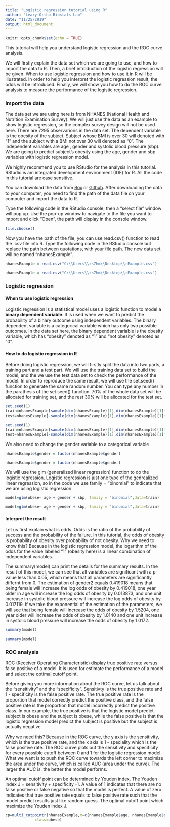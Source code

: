 ---
title: "Logistic regression tutorial using R"
author: "Leary Ortho Biostats Lab"
date: "11/25/2019"
output: html_document
---

```{r setup, include=FALSE}
knitr::opts_chunk$set(echo = TRUE)
```

This tutorial will help you understand logistic regression and the ROC curve analysis.

We will firstly explain the data set which we are going to use, and how to import the data to R. Then, a brief introduction of the logistic regression will be given. When to use logistic regression and how to use it in R will be illustrated. In order to help you interpret the logistic regression result, the odds will be introduced. Finally, we will show you how to do the ROC curve analysis to measure the performance of the logistic regression.

### Import the data

The data set we are using here is from NHANES (National Health and Nutrition Examination Survey). We will just use the data as an example to show logistic regression, so the complex survey design will not be used here. There are 7295 observarions in the data set. The dependent variable is the obesity of the subject. Subject whose BMI is over 30 will denoted with "1" and the subject with a BMI not over 30 will denoted as "0". The independent variables are age , gender and systolic blood pressure (sbp). We are going to predict subject's obesity using the age, gender and sbp variables with logistic regression model.

We highly recommend you to use RStudio for the analysis in this tutorial. RStudio is am integrated development environment (IDE) for R. All the code in this tutorial are case sensitive. 

You can download the data from [Box]() or [Github](). After downloading the data to your computer, you need to find the path of the data file on your computer and import the data to R.

Type the following code in the RStudio console, then a "select file" window will pop up. Use the pop-up window to navigate to the file you want to import and click "Open", the path will display in the console window.

```{r eval=FALSE}
file.choose()
```

Now you have the path of the file, you can use read.csv() function to read the .csv file into R. Type the following code in the RStudio console but replace the path between quotations, with your file path. The new data set will be named "nhanesExample".
```{r echo=FALSE}
nhanesExample = read.csv("C:\\Users\\zs7hm\\Desktop\\rExample.csv")
```
```{r eval=FALSE}
nhanesExample = read.csv("C:\\Users\\zs7hm\\Desktop\\rExample.csv")
```

### Logistic regression

#### When to use logistic regression
Logistic regression is a statistical model uses a logistic function to model a **binary dependent variable**. 
It is used when we want to predict the probability of a binary outcome using independent variables. The binary dependent variable is a categorical variable which has only two possible outcomes. In the data set here, the binary dependent variable is the obesity variable, which has "obesity" denoted as "1" and "not obesity" denoted as "0". 

#### How to do logistic regression in R
Before doing logistic regression, we will firstly split the data into two parts, a training part and a test part. We will use the training data set to build the model, and the we use the test data set to check the performance of the model. In order to reproduce the same result, we will use the set.seed() function to generate the same random number. You can type any number in the parathesis of the set.seed() function. 70% of the whole data set will be allocated for training set, and the rest 30% will be allocated for the test set. 

```{r eval=FALSE}
set.seed(1)
train=nhanesExample[sample(dim(nhanesExample)[1],dim(nhanesExample)[1]*0.7),]
test=nhanesExample[-sample(dim(nhanesExample)[1],dim(nhanesExample)[1]*0.7),]
```
```{r echo=FALSE}
set.seed(1)
train=nhanesExample[sample(dim(nhanesExample)[1],dim(nhanesExample)[1]*0.7),]
test=nhanesExample[-sample(dim(nhanesExample)[1],dim(nhanesExample)[1]*0.7),]
```

We also need to change the gender variable to a categorical variable

```{r eval=FALSE}
nhanesExample$gender = factor(nhanesExample$gender)
```
```{r eval=FALSE}
nhanesExample$gender = factor(nhanesExample$gender)
```

We will use the glm (generalized linear regression) function to do the logistic regression. Logistic regression is just one type of the genrealized linear regression, so in the code we use family = "binomial" to indicate that we are using logistic regression. 

```{r eval=FALSE}
model=glm(obese~ age + gender + sbp, family = "binomial",data=train)
```
```{r echo=FALSE}
model=glm(obese~ age + gender + sbp, family = "binomial",data=train)
```

#### Interpret the result
Let us first explain what is odds. Odds is the ratio of the probability of success and the probability of the failure. In this tutorial, the odds of obesity is probability of obesity over probability of not obesity. Why we need to know this? Because in the logistic regression model, the logarithm of the odds for the value labeled "1" (obesity here) is a linear combination of independent variables.

The summary(model) can print the details for the summary results. In the result of this model, we can see that all variables are significant with a p-value less than 0.05, which means that all parameters are significantly differnt from 0. The estimation of gender2 equals 0.419018 means that being female will increase the log odds of obesity by 0.419018, one year older in age will increase the log odds of obesity by 0.013873, and one unit increase in systolic blood pressure will increase the log odds of obesity by 0.017119. If we take the exponential of the estimation of the parameters, we will see that being female will increase the odds of obesity by 1.5204, one year older will increase the odds of obesity by 1.0140 and one unit increase in systolic blood pressure will increase the odds of obesity by 1.0172.

```{r eval=FALSE}
summary(model)
```
```{r echo=FALSE}
summary(model)
```


### ROC analysis

ROC (Receiver Operating Characteristic) display true positive rate versus false positive of a model. It is used for estimate the performance of a model and select the optimal cutoff point.

Before giving you more information about the ROC curve, let us talk about the "sensitivity" and the "specificity". Sensitivty is the true positive rate and 1 - specificity is the false positive rate. The true positive rate is the proportion that model correctly predict the positive class, and the false positive rate is the proportion that model incorrectly predict the positive class. In our example, the true positive is that the logistic model predict subject is obese and the subject is obese, while the false positive is that the logistic regression model predict the subject is positive but the subject is actually negative. 

Why we need this? Because in the ROC curve, the y axis is the sensitivity, which is the true positive rate, and the x axis is 1 - speciality which is the false positive rate. The ROC curve plots out the sensitivity and specificity for every possible cutoff between 0 and 1 for the logistic regression model. What we want is to push the ROC curve towards the left corner to maximize the area under the curve, which is called AUC (area under the curve). The larger the AUC is, the better the model performs.

An optimal cutoff point can be determined by Youden index. The Youden index J = sensitivity + specificity -1. A value of 1 indicates that there are no false positive or false negative so that the model is perfect. A value of zero indicates that true positive rate equals to false positive rate such that the model predict results just like random guess. The optimal cutoff point which maximize the Youden index J.


```{r eval=FALSE}
cp=multi_cutpointr(nhanesExample,x=c(nhanesExample$age, nhanesExample$gender, nhanesExample$sbp), 
             class=obese)
```






